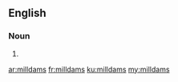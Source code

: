 ==English==

===Noun===
{{head|en|noun plural form}}

# {{plural of|milldam|lang=en}}

[[ar:milldams]]
[[fr:milldams]]
[[ku:milldams]]
[[my:milldams]]